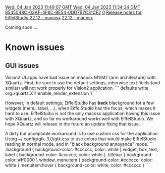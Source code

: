 [[Property:modification_date|Wed, 04 Jan 2023 11:49:07 GMT]]
[[Property:publication_date|Wed, 04 Jan 2023 11:34:24 GMT]]
[[Property:uuid|9545048C-03AF-4F8C-BE54-0DD7B7C31CF2]]
[[Property:weight|0]]
[[Property:title|Release notes for EiffelStudio 22.12 - macosx]]
[[Property:link_title|22.12 - macosx]]

Coming soon ...

= Known issues =
== GUI issues ==
Vision2 UI apps have bad issue on macosx M1/M2 (arm architecture) with XQuartz.
First, be sure to use the default settings, otherwise text fields (and similar) will not work properly for Vision2 application.
```
defaults write org.xquartz.X11 enable_render_extension 1
```

However, in default settings, EiffelStudio has '''back''' blackground for a few widgets (menu, label, ...), when EiffelStudio has the focus, which makes it hard to use. EiffelStudio is not the only macosx application having this issue with XQuartz, and so far no workaround works well with EiffelStudio. We hope XQuartz will release in the future an update fixing that issue.

A dirty but acceptable workaround is to use custom css for the application:
Using ~/.config/gtk-3.0/gtk.css  to use colors that would make EiffelStudio reading in normal mode, and in "black background annoyance" mode.
```
.background { background-color: #cccccc; color: white }
widget, box, text, label { background-color: #cccccc; color: white }
.titlebar { background-color: #ff0000 }
window, menuitem { background-color: #cccccc; color: white }
menuitem:hover { background-color: white; color: #cccccc }
```
